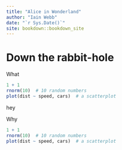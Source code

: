 ```yaml
--- 
title: "Alice in Wonderland"
author: "Iain Webb"
date: "`r Sys.Date()`"
site: bookdown::bookdown_site
---
```


# Down the rabbit-hole

What

```r
1 + 1
rnorm(10)  # 10 random numbers
plot(dist ~ speed, cars)  # a scatterplot
```

hey

Why

```r
1 + 1
rnorm(10)  # 10 random numbers
plot(dist ~ speed, cars)  # a scatterplot
```

